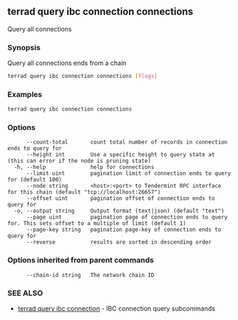 ## terrad query ibc connection connections

Query all connections

### Synopsis

Query all connections ends from a chain

```sh Terrad
terrad query ibc connection connections [flags]
```

### Examples

```sh Terrad
terrad query ibc connection connections
```

### Options

```
      --count-total       count total number of records in connection ends to query for
      --height int        Use a specific height to query state at (this can error if the node is pruning state)
  -h, --help              help for connections
      --limit uint        pagination limit of connection ends to query for (default 100)
      --node string       <host>:<port> to Tendermint RPC interface for this chain (default "tcp://localhost:26657")
      --offset uint       pagination offset of connection ends to query for
  -o, --output string     Output format (text|json) (default "text")
      --page uint         pagination page of connection ends to query for. This sets offset to a multiple of limit (default 1)
      --page-key string   pagination page-key of connection ends to query for
      --reverse           results are sorted in descending order
```

### Options inherited from parent commands

```
      --chain-id string   The network chain ID
```

### SEE ALSO

* [terrad query ibc connection](terrad_query_ibc_connection.md)	 - IBC connection query subcommands


